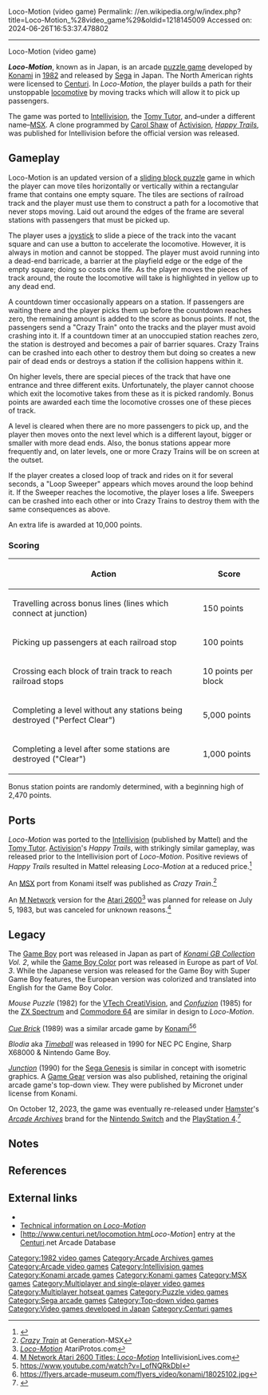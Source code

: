 Loco-Motion (video game)
Permalink: //en.wikipedia.org/w/index.php?title=Loco-Motion_%28video_game%29&oldid=1218145009
Accessed on: 2024-06-26T16:53:37.478802



------
Loco-Motion (video game)
{{Infobox video game
|title=Loco-Motion
|image=[[Image:Loco-Motion (video game).png|frameless|The player moves tiles to guide the locomotive along the track.]]
|caption=Arcade screenshot
|developer=[[Konami]]
|publisher={{vgrelease|JP|[[Sega]]|NA|[[Centuri]]}}
|designer=
|released={{vgrelease|NA|February 23, 1982<ref>{{cite web |title=Loco-motion (Registration Number PA0000184733) |url=https://cocatalog.loc.gov |website=[[United States Copyright Office]] |access-date=5 May 2021}}</ref>|JP|March 1982<ref>{{cite book |last1=Akagi |first1=Masumi |title=アーケードTVゲームリスト国内•海外編(1971-2005) |trans-title=Arcade TV Game List: Domestic • Overseas Edition (1971-2005) |date=October 13, 2006 |publisher=Amusement News Agency |language=ja |location=Japan |isbn=978-4990251215 |page=27 |url=https://archive.org/details/ArcadeGameList1971-2005/page/n28}}</ref>}}
|genre=[[Puzzle video game|Puzzle]]
|modes=Up to 2 players, alternating turns
|platforms=[[Arcade game|Arcade]], [[Intellivision]], [[Tomy Tutor]], [[MSX]]
|arcade system=
}}

'''''Loco-Motion''''', known as {{nihongo foot|'''''Guttang Gottong'''''|ガッタンゴットン|Gattan Gotton|lead=yes|group=lower-alpha}} in Japan, is an arcade [[puzzle game]] developed by [[Konami]] in [[1982 in video gaming|1982]] and released by [[Sega]] in Japan. The North American rights were licensed to [[Centuri]]. In ''Loco-Motion'', the player builds a path for their unstoppable [[locomotive]] by moving tracks which will allow it to pick up passengers.

The game was ported to [[Intellivision]], the [[Tomy Tutor]], and–under a different name–[[MSX]]. A clone programmed by [[Carol Shaw]] of [[Activision]], ''[[Happy Trails (video game)|Happy Trails]]'', was published for Intellivision before the official version was released.

==Gameplay==
{{Unreferenced section|date=December 2019}}

Loco-Motion is an updated version of a [[Sliding puzzle|sliding block puzzle]] game in which the player can move tiles horizontally or vertically within a rectangular frame that contains one empty square. The tiles are sections of railroad track and the player must use them to construct a path for a locomotive that never stops moving. Laid out around the edges of the frame are several stations with passengers that must be picked up.

The player uses a [[joystick]] to slide a piece of the track into the vacant square and can use a button to accelerate the locomotive. However, it is always in motion and cannot be stopped. The player must avoid running into a dead-end barricade, a barrier at the playfield edge or the edge of the empty square; doing so costs one life. As the player moves the pieces of track around, the route the locomotive will take is highlighted in yellow up to any dead end.

A countdown timer occasionally appears on a station. If passengers are waiting there and the player picks them up before the countdown reaches zero, the remaining amount is added to the score as bonus points. If not, the passengers send a "Crazy Train" onto the tracks and the player must avoid crashing into it. If a countdown timer at an unoccupied station reaches zero, the station is destroyed and becomes a pair of barrier squares. Crazy Trains can be crashed into each other to destroy them but doing so creates a new pair of dead ends or destroys a station if the collision happens within it.

On higher levels, there are special pieces of the track that have one entrance and three different exits. Unfortunately, the player cannot choose which exit the locomotive takes from these as it is picked randomly. Bonus points are awarded each time the locomotive crosses one of these pieces of track.

A level is cleared when there are no more passengers to pick up, and the player then moves onto the next level which is a different layout, bigger or smaller with more dead ends. Also, the bonus stations appear more frequently and, on later levels, one or more Crazy Trains will be on screen at the outset.

If the player creates a closed loop of track and rides on it for several seconds, a "Loop Sweeper" appears which moves around the loop behind it. If the Sweeper reaches the locomotive, the player loses a life. Sweepers can be crashed into each other or into Crazy Trains to destroy them with the same consequences as above.

An extra life is awarded at 10,000 points.

===Scoring===
{|class="wikitable"
! Action !! Score
|-
| Travelling across bonus lines (lines which connect at junction) || 150 points
|-
| Picking up passengers at each railroad stop || 100 points
|-
| Crossing each block of train track to reach railroad stops || 10 points per block
|-
| Completing a level without any stations being destroyed ("Perfect Clear") || 5,000 points
|-
| Completing a level after some stations are destroyed ("Clear") || 1,000 points
|}

Bonus station points are randomly determined, with a beginning high of 2,470 points.

==Ports ==
''Loco-Motion'' was ported to the [[Intellivision]] (published by Mattel) and the [[Tomy Tutor]]. [[Activision]]'s ''Happy Trails'', with strikingly similar gameplay, was released prior to the Intellivision port of ''Loco-Motion''. Positive reviews of ''Happy Trails'' resulted in Mattel releasing ''Loco-Motion'' at a reduced price.<ref name="intlives">{{cite web |title=Loco-Motion |url=http://www.intellivisionlives.com/bluesky/games/credits/1983b.html#locomotion |archive-url=https://web.archive.org/web/20180611110356/http://www.intellivisionlives.com/bluesky/games/credits/1983b.html#locomotion |url-status=dead |archive-date=2018-06-11 |website=IntellvisionLives.com}}</ref>

An [[MSX]] port from Konami itself was published as ''Crazy Train''.<ref>[http://www.generation-msx.nl/msxdb/softwareinfo/23 ''Crazy Train''] at Generation-MSX</ref>

An [[M Network]] version for the [[Atari 2600]]<ref>[http://www.atariprotos.com/2600/software/locomotion/locomotion.htm ''Loco-Motion''] AtariProtos.com</ref> was planned for release on July 5, 1983, but was canceled for unknown reasons.<ref>[http://www.intellivisionlives.com/bluesky/games/credits/atari3.shtml M Network Atari 2600 Titles: ''Loco-Motion''] {{Webarchive|url=https://web.archive.org/web/20170723204404/http://www.intellivisionlives.com/bluesky/games/credits/atari3.shtml |date=2017-07-23 }} IntellivisionLives.com</ref>

==Legacy==
The [[Game Boy]] port was released in Japan as part of ''[[Konami GB Collection]] Vol. 2'', while the [[Game Boy Color]] port was released in Europe as part of ''Vol. 3''. While the Japanese version was released for the Game Boy with Super Game Boy features, the European version was colorized and translated into English for the Game Boy Color.

''Mouse Puzzle'' (1982) for the [[VTech CreatiVision]], and ''[[Confuzion]]'' (1985) for the [[ZX Spectrum]] and [[Commodore 64]] are similar in design to ''Loco-Motion''.

''[[Cue Brick (video game)|Cue Brick]]'' (1989) was a similar arcade game by [[Konami]]<ref>https://www.youtube.com/watch?v=I_ofNQRkDbI</ref><ref>https://flyers.arcade-museum.com/flyers_video/konami/18025102.jpg</ref>

''Blodia'' aka ''[[Timeball]]'' was released in 1990 for NEC PC Engine, Sharp X68000 & Nintendo Game Boy.

''[[Junction (video game)|Junction]]'' (1990) for the [[Sega Genesis]] is similar in concept with isometric graphics. A [[Game Gear]] version was also published, retaining the original arcade game's top-down view. They were published by Micronet under license from Konami.

On October 12, 2023, the game was eventually re-released under [[Hamster Corporation|Hamster]]'s ''[[Arcade Archives]]'' brand for the [[Nintendo Switch]] and the [[PlayStation 4]].<ref>{{cite web |title=Hamster Corp's Arcade Archive |url=http://www.hamster.co.jp/american_hamster/arcadearchives/guttang-gottong.htm |access-date=12 October 2023}}</ref>

==Notes==
{{Notelist}}

==References==
{{Reflist}}

==External links==
*{{KLOV game|id=8439|name=Loco-Motion}}
* [https://web.archive.org/web/20110820194954/http://maws.mameworld.info/maws/romset/locomotn Technical information on ''Loco-Motion'']
* [http://www.centuri.net/locomotion.htm''Loco-Motion''] entry at the [[Centuri]].net Arcade Database

[[Category:1982 video games]]
[[Category:Arcade Archives games]]
[[Category:Arcade video games]]
[[Category:Intellivision games]]
[[Category:Konami arcade games]]
[[Category:Konami games]]
[[Category:MSX games]]
[[Category:Multiplayer and single-player video games]]
[[Category:Multiplayer hotseat games]]
[[Category:Puzzle video games]]
[[Category:Sega arcade games]]
[[Category:Top-down video games]]
[[Category:Video games developed in Japan]]
[[Category:Centuri games]]